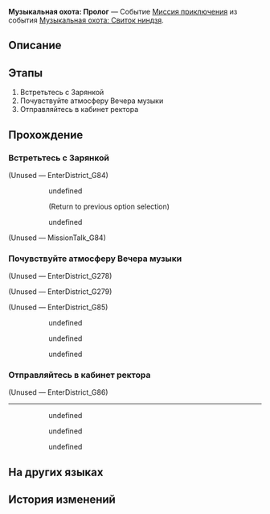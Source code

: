 {{Дополнить|Диалоги.}}
{{Миссия Инфобокс
|id              = 8026101
|Название        = 
|Изображение     = Миссия Освоения Музыкальная охота Пролог.png
|Тип             = Миссия приключения
|События         = Музыкальная охота: Свиток ниндзя
|Глава           = Музыкальная охота: Свиток ниндзя
|Условия         = 
* Завершена [[Продолжение Освоения]] ''[[Битвы без ниндзя и жалости]]''
* Завершена [[Продолжение Освоения]] ''[[Гори, гори, моя звезда гениальности]]''
|Персонажи       = Зарянка; Любопытный студент; Ответственный студент; Первопроходец; Представитель Школы богатств; Представитель Школы гармонии; Представитель Школы грёзотворчества; Раппа
|СтартЛокация    = Академия оригами
|Мир             = Пенакония
|Локации         = Академия оригами
|Предыдущая      = 
|Следующая       = Музыкальная охота: Начало
|Награды         = Звёздный нефрит*10; Путеводитель путешественника*2; Утраченный кристалл*2; Кредиты*20 000
}}
'''Музыкальная охота: Пролог''' — Событие [[Миссия приключения]] из события [[Музыкальная охота: Свиток ниндзя]].

==Описание==
{{Описание|В Академии оригами сейчас проходит фестиваль в честь юбилея школы. Вот-вот начнётся самое масштабное мероприятие праздника - Вечер музыки. По рекомендации Зарянки вы стали менеджером ведущей музыкальной группы, а место лидера заняла Раппа. Соберите членов группы, чтобы вместе насладиться музыкальной церемонией.}}

==Этапы==
# Встретьтесь с Зарянкой
# Почувствуйте атмосферу Вечера музыки
# Отправляйтесь в кабинет ректора

==Прохождение==
{{Дополнить}}

===Встретьтесь с Зарянкой===
{{Описание миссии|локация=Академия оригами|Годовщина основания Академии оригами идёт полным ходом, и главное событие праздника, Вечер музыки, вот-вот начнётся.<br />Зарянка неожиданно просит вас о встрече. Что могло произойти?}}
{{Диалог Начало}}

;(Unused &mdash; EnterDistrict_G84)
:{{tx}}
::{{Диалог|Разговор}} undefined
::<!--Unknown TalkSentence: 802610005-->
:::{{tx}}
::;(Return to previous option selection)
::{{Диалог|Стрелка}} undefined
::<!--Unknown TalkSentence: 802610008-->
::<!--Unknown TalkSentence: 802610012-->
:::{{tx}}

;(Unused &mdash; MissionTalk_G84)
<!--Unknown TalkSentence: 802610001-->
{{Диалог Конец}}

===Почувствуйте атмосферу Вечера музыки===
{{Описание миссии|локация=Академия оригами|Годовщина основания Академии оригами идёт полным ходом, и главное событие праздника, Вечер музыки, вот-вот начнётся.<br />Студенты готовятся к Вечеру музыки, атмосфера накаляется. Воспользуйтесь этой редкой возможностью и прогуляйтесь по кампусу вместе с Зарянкой.}}
{{Диалог Начало}}


;(Unused &mdash; EnterDistrict_G278)


;(Unused &mdash; EnterDistrict_G279)


;(Unused &mdash; EnterDistrict_G85)
<!--Unknown TalkSentence: 802610041-->
:<!--Unknown TalkSentence: 802610042-->
:<!--Unknown TalkSentence: 802610043-->
:<!--Unknown TalkSentence: 802610044-->
::{{Диалог|Стрелка}} undefined
::{{Диалог|Стрелка}} undefined
::{{Диалог|Стрелка}} undefined
{{Диалог Конец}}

===Отправляйтесь в кабинет ректора===
{{Описание миссии|локация=Академия оригами|Годовщина основания Академии оригами идёт полным ходом, и главное событие праздника, Вечер музыки, вот-вот начнётся.<br />Зарянка говорит, что хотела бы сделать вас менеджером группы, которой предстоит выступить на Вечере музыки, чтобы вы могли помочь с организацией. Кажется, за этим поручением скрывается что-то ещё. Отправляйтесь в кабинет ректора, чтобы всё разузнать.}}
{{Диалог Начало}}

;(Unused &mdash; EnterDistrict_G86)
----
:<!--Unknown TalkSentence: 802610154-->
:<!--Unknown TalkSentence: 802610155-->
:<!--Unknown TalkSentence: 802610156-->
:<!--Unknown TalkSentence: 802610157-->
:<!--Unknown TalkSentence: 802610158-->
:<!--Unknown TalkSentence: 802610159-->
::{{Диалог|Стрелка}} undefined
::{{Диалог|Стрелка}} undefined
::{{Диалог|Стрелка}} undefined
{{Диалог Конец}}

==На других языках==
{{На других языках
|en   = Sound Hunt: Prologue
|zhs  = 音律狩猎•前序
|zht  = 音律狩獵•前序
|ja   = 音律狩猟・前書き
|ko   = 음률 사냥•전서
|es   = Cacería del Sonido: Prólogo
|fr   = Chasse au son&nbsp;: Prologue
|ru   = Музыкальная охота: Пролог
|th   = ทำนองไล่ล่า: อารัมภบท
|vi   = Săn Bắn Âm Luật: Lời Tựa
|de   = Klangjagd: Der Prolog
|id   = Perburuan Nada: Prolog
|pt   = Caça ao Som: Prólogo
}}

==История изменений==
{{История изменений|2.7}}
